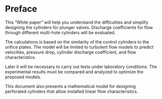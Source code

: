 # Preface {.unnumbered}

This "White paper" will help you understand the difficulties and simplify designing the cylinders for plunger valves. Discharge coefficients for flow through different multi-hole cylinders will be evaluated.

The calculations is based on the similarity of the control cylinders to the orifice plates. The model will be limited to turbulent flow models to predict velocities, pressure drop, cylinder discharge coefficient, and flow characteristics.

Later it will be necessary to carry out tests under laboratory conditions. The experimental results must be compared and analyzed to optimize the proposed models.

This document also presents a mathematical model for designing perforated cylinders that allow installed linear flow characteristics.
